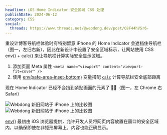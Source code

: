 ```yaml
---
headline: iOS Home Indicator 安全区域 CSS 处理
publishDate: 2024-06-12
category: CSS
social:
  threads: https://www.threads.net/@webdong.dev/post/C8F44hVSr6-
---
```


重设计博客导航栏体验时有特别留意 iPhone 的 Home Indicator 会遮挡住导航栏（图一，左旧右新），因此在新设计中设置了安全区域标示，让网站使用 CSS env() + calc() 来让导航栏计算实际安全显示区域。

1. 添加页面 Meta 属性 `<meta name="viewport" content="viewport-fit=cover" />`
2. 使用 [env(safe-area-inset-bottom)](https://developer.mozilla.org/en-US/docs/Web/CSS/env) 变量搭配 [`calc`](https://developer.mozilla.org/en-US/docs/Web/CSS/calc) 计算导航栏安全底部距离

现在 Home Indicator 已经不会挡到紧贴画面的元素了 👍🏻（图一，左 Chrome 右 Safari）

![Webdong 新旧网站于 iPhone 上的比较图](./webdong-shot-on-iphone.webp)
![Webdong 新旧网站于 iPhone 上的比较图](./webdong-shot-on-iphone-2.webp)

[env()](https://developer.mozilla.org/en-US/docs/Web/CSS/env) 最初由 iOS 浏览器提供，允许开发人员将网页内容放置在窗口的安全区域内，以确保即使在非矩形屏幕上，内容也能正确显示。
